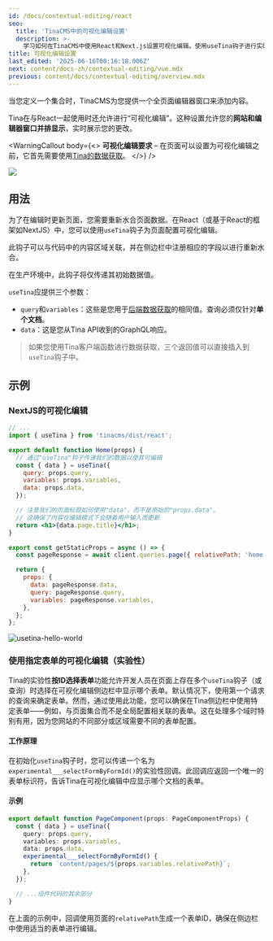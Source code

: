 ```yaml
---
id: /docs/contextual-editing/react
seo:
  title: 'TinaCMS中的可视化编辑设置'
  description: >-
    学习如何在TinaCMS中使用React和Next.js设置可视化编辑。使用useTina钩子进行实时内容编辑、重新水合和多查询的高级表单选择。
title: 可视化编辑设置
last_edited: '2025-06-16T00:16:18.006Z'
next: content/docs-zh/contextual-editing/vue.mdx
previous: content/docs/contextual-editing/overview.mdx
---
```


当您定义一个集合时，TinaCMS为您提供一个全页面编辑器窗口来添加内容。

Tina在与React一起使用时还允许进行“可视化编辑”。这种设置允许您的**网站和编辑器窗口并排显示**，实时展示您的更改。

<WarningCallout
  body={<>
    **可视化编辑要求** – 在页面可以设置为可视化编辑之前，它首先需要使用[Tina的数据获取](/docs/features/data-fetching/)。
  </>}
/>

![](/img/docs/contextual-editing/hello-world.png)

## 用法

为了在编辑时更新页面，您需要重新水合页面数据。在React（或基于React的框架如NextJS）中，您可以使用`useTina`钩子为页面配置可视化编辑。

此钩子可以与代码中的内容区域关联，并在侧边栏中注册相应的字段以进行重新水合。

在生产环境中，此钩子将仅传递其初始数据值。

`useTina`应提供三个参数：

* `query`和`variables`：这些是您用于[后端数据获取](/docs/features/data-fetching/)的相同值。查询必须仅针对**单个文档**。
* `data`：这是您从Tina API收到的GraphQL响应。

> 如果您使用Tina客户端函数进行数据获取，三个返回值可以直接插入到`useTina`钩子中。

## 示例

### NextJS的可视化编辑

```jsx
// ...
import { useTina } from 'tinacms/dist/react';

export default function Home(props) {
  // 通过"useTina"钩子传递我们的数据以使其可编辑
  const { data } = useTina({
    query: props.query,
    variables: props.variables,
    data: props.data,
  });

  // 注意我们的页面标题如何使用"data"，而不是原始的"props.data"。
  // 这确保了内容在编辑模式下会随着用户输入而更新
  return <h1>{data.page.title}</h1>;
}

export const getStaticProps = async () => {
  const pageResponse = await client.queries.page({ relativePath: 'home.mdx' });

  return {
    props: {
      data: pageResponse.data,
      query: pageResponse.query,
      variables: pageResponse.variables,
    },
  };
};
```

![usetina-hello-world](/img/docs/contextual-editing/hello-world.png)

### 使用指定表单的可视化编辑（实验性）

Tina的实验性**按ID选择表单**功能允许开发人员在页面上存在多个`useTina`钩子（或查询）时选择在可视化编辑侧边栏中显示哪个表单。默认情况下，使用第一个请求的查询来确定表单。然而，通过使用此功能，您可以确保在Tina侧边栏中使用特定表单——例如，与页面集合而不是全局配置相关联的表单。这在处理多个域时特别有用，因为您网站的不同部分或区域需要不同的表单配置。

#### 工作原理

在初始化`useTina`钩子时，您可以传递一个名为`experimental___selectFormByFormId()`的实验性回调。此回调应返回一个唯一的表单标识符，告诉Tina在可视化编辑中应显示哪个文档的表单。

#### 示例

```typescript
export default function PageComponent(props: PageComponentProps) {
  const { data } = useTina({
    query: props.query,
    variables: props.variables,
    data: props.data,
    experimental___selectFormByFormId() {
      return `content/pages/${props.variables.relativePath}`;
    },
  });

  // ...组件代码的其余部分
}
```

在上面的示例中，回调使用页面的`relativePath`生成一个表单ID，确保在侧边栏中使用适当的表单进行编辑。